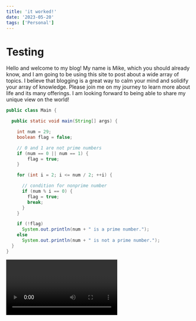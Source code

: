 ---
title: 'it worked!'
date: '2023-05-20'
tags: ['Personal']
---
# Testing
Hello and welcome to my blog! My name is Mike, which you should already know, and I am going to be using this site to post about a wide array of topics. I believe that blogging is a great way to calm your mind and solidify your array of knowledge. Please join me on my journey to learn more about life and its many offerings. I am looking forward to being able to share my unique view on the world!

```java
public class Main {

  public static void main(String[] args) {

    int num = 29;
    boolean flag = false;

    // 0 and 1 are not prime numbers
    if (num == 0 || num == 1) {
        flag = true;
    }

    for (int i = 2; i <= num / 2; ++i) {

      // condition for nonprime number
      if (num % i == 0) {
        flag = true;
        break;
      }
    }

    if (!flag)
      System.out.println(num + " is a prime number.");
    else
      System.out.println(num + " is not a prime number.");
  }
}
```

<Video id="bpkW7fVEQrA" />
